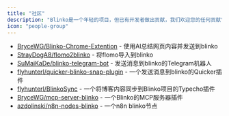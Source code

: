 ```yaml
---
title: "社区"
description: "Blinko是一个年轻的项目，但已有开发者做出贡献，我们欢迎您的任何贡献"
icon: "people-group"
---
```



- [BryceWG/Blinko-Chrome-Extention](https://github.com/BryceWG/Blinko-Chrome-Extention) - 使用AI总结网页内容并发送到blinko
- [StrayDogA8/flomo2blinko](https://github.com/StrayDogA8/flomo2blinko) - 将flomo导入到blinko
- [SuMaiKaDe/blinko-telegram-bot](https://github.com/SuMaiKaDe/blinko-telegram-bot) - 发送消息到blinko的Telegram机器人
- [flyhunterl/quicker-blinko-snap-plugin](https://getquicker.net/Sharedaction?code=56b8e984-0b63-4a25-6394-08dd33c42981) - 一个发送消息到blinko的Quicker插件
- [flyhunterl/BlinkoSync](https://github.com/flyhunterl/BlinkoSync) - 一个将博客内容同步到Blinko项目的Typecho插件
- [BryceWG/mcp-server-blinko](https://github.com/BryceWG/mcp-server-blinko) - 一个Blinko的MCP服务器插件
- [azdolinski/n8n-nodes-blinko](https://github.com/azdolinski/n8n-nodes-blinko) - 一个n8n blinko节点
